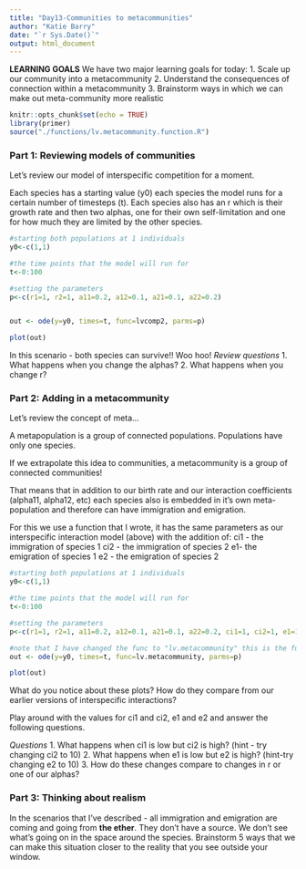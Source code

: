 ```yaml
---
title: "Day13-Communities to metacommunities"
author: "Katie Barry"
date: "`r Sys.Date()`"
output: html_document
---
```

**LEARNING GOALS** We have two major learning goals for today: 
1. Scale up our community into a metacommunity
2. Understand the consequences of connection within a metacommunity
3. Brainstorm ways in which we can make out meta-community more realistic 


```r
knitr::opts_chunk$set(echo = TRUE)
library(primer)
source("./functions/lv.metacommunity.function.R")
```

### Part 1: Reviewing models of communities 

Let's review our model of interspecific competition for a moment. 

Each species has a starting value (y0) each species  the model runs for a certain number of timesteps (t). 
Each species also has an r which is their growth rate and then two alphas, one for their own self-limitation and one for how much they are limited by the other species.

```r
#starting both populations at 1 individuals
y0<-c(1,1)

#the time points that the model will run for
t<-0:100

#setting the parameters
p<-c(r1=1, r2=1, a11=0.2, a12=0.1, a21=0.1, a22=0.2)


out <- ode(y=y0, times=t, func=lvcomp2, parms=p)

plot(out)
```

In this scenario - both species can survive!! Woo hoo! 
*Review questions*
1. What happens when you change the alphas? 
2. What happens when you change r? 


### Part 2: Adding in a metacommunity 

Let's review the concept of meta...

A metapopulation is a group of connected populations. Populations have only one species. 

If we extrapolate this idea to communities, a metacommunity is a group of connected communities! 

That means that in addition to our birth rate and our interaction coefficients (alpha11, alpha12, etc) each species also is embedded in it's own meta-population and therefore can have immigration and emigration. 

For this we use a function that I wrote, it has the same parameters as our interspecific interaction model (above) with the addition of: 
ci1 - the immigration of species 1
ci2 - the immigration of species 2
e1- the emigration of species 1 
e2 - the emigration of species 2
```r
#starting both populations at 1 individuals
y0<-c(1,1)

#the time points that the model will run for
t<-0:100

#setting the parameters
p<-c(r1=1, r2=1, a11=0.2, a12=0.1, a21=0.1, a22=0.2, ci1=1, ci2=1, e1=1, e2=1)

#note that I have changed the func to "lv.metacommunity" this is the function that I have written to show you a meta-community model
out <- ode(y=y0, times=t, func=lv.metacommunity, parms=p)

plot(out)
```

What do you notice about these plots? How do they compare from our earlier versions of interspecific interactions? 

Play around with the values for ci1 and ci2, e1 and e2 and answer the following questions. 

*Questions*
1. What happens when ci1 is low but ci2 is high? (hint - try changing ci2 to 10)
2. What happens when e1 is low but e2 is high? (hint-try changing e2 to 10)
3. How do these changes compare to changes in r or one of our alphas? 

### Part 3: Thinking about realism

In the scenarios that I've described - all immigration and emigration are coming and going from **the ether**. They don't have a source. We don't see what's going on in the space around the species. Brainstorm 5 ways that we can make this situation closer to the reality that you see outside your window. 



